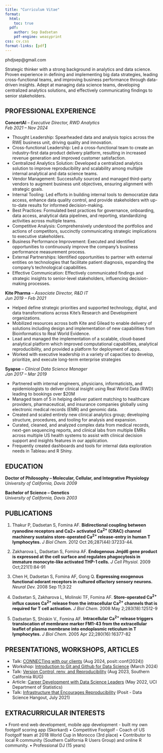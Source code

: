 ```yaml
---
title: "Curriculum Vitae"
format:
  html:
    toc: true
  pdf:
    author: Sep Dadsetan
    pdf-engine: weasyprint
css: cv.css
format-links: [pdf]
---
```


::: {.print-only .contact-block}
phdjsep@gmail.com
:::

Strategic thinker with a strong background in analytics and data science. Proven experience in defining and implementing big data strategies, leading cross-functional teams, and improving business performance through data-driven insights. Adept at managing data science teams, developing centralized analytics solutions, and eﬀectively communicating findings to senior stakeholders.

## PROFESSIONAL EXPERIENCE

**ConcertAI** -- *Executive Director, RWD Analytics* <br>
[*Feb 2021 -- Nov 2024*]{.cvdate}

- Thought Leadership: Spearheaded data and analysis topics across the RWE business unit, driving quality and innovation.
- Cross-functional Leadership: Led a cross-functional team to create an industry-first data product delivery platform, resulting in increased revenue generation and improved customer satisfaction.
- Centralized Analytics Solution: Developed a centralized analytics solution to improve reproducibility and scalability among multiple internal analytical and data science teams.
- Vendor Management: Successfully sourced and managed third-party vendors to augment business unit
objectives, ensuring alignment with strategic goals.
- Internal Tooling: Led eﬀorts in building internal tools to democratize data access, enhance data quality control, and provide stakeholders with up-to-date results for informed decision-making.
- Best Practices: Formulated best practices for governance, onboarding, data access, analytical data
pipelines, and reporting, standardizing activities across multiple teams.
- Competitive Analysis: Comprehensively understood the portfolios and actions of competitors, succinctly communicating strategic implications to executive stakeholders.
- Business Performance Improvement: Executed and identified opportunities to continuously improve the
company’s business performance measurement process.
- External Partnerships: Identified opportunities to partner with external entities on technologies that facilitate patient diagnosis, expanding the company’s technological capabilities.
- Eﬀective Communication: Eﬀectively communicated findings and strategic insights to senior-level
stakeholders, influencing decision-making processes.

**Kite Pharma** -- *Associate Director, R&D IT* <br>
[*Jun 2019 -- Feb 2021*]{.cvdate}

- Helped define strategic priorities and supported technology, digital, and data transformations across Kite’s
Research and Development organizations.
- Mobilized resources across both Kite and Gilead to enable delivery of solutions including design and implementation of new capabilities from Bioinformatics to Real World Evidence.
- Lead and managed the implementation of a scalable, cloud-based analytical platform which improved
computational capabilities, analytical reproducibility, and provided a platform for deployment of apps.
- Worked with executive leadership in a variety of capacities to develop, prioritize, and execute long-term enterprise strategies

**Syapse** -- *Clinical Data Science Manager* <br>
[*Jan 2017 -- Mar 2019*]{.cvdate}

- Partnered with internal engineers, physicians, informaticists, and epidemiologists to deliver clinical insight using Real World Data (RWD) leading to bookings over $20M
- Managed team of 5 in helping deliver patient matching to healthcare providers, pharmaceutical, and
insurance companies globally using electronic medical records (EMR) and genomic data.
- Created and scaled entirely new clinical analytics group; developing structure, procedures, and tooling for analysis and expansion.
- Curated, cleaned, and analyzed complex data from medical records, next-gen sequencing reports, and
clinical labs from multiple EMRs across multiple US health systems to assist with clinical decision support and insights features in our application.
- Frequently created dashboards and tools for internal data exploration needs in Tableau and R Shiny.

## EDUCATION{style="page-break-before: always"}

**Doctor of Philosophy -- Molecular, Cellular, and Integrative Physiology** <br> *University of California, Davis* [*2009*]{.cvdate}

**Bachelor of Science -- Genetics** <br> *University of California, Davis* [*2003*]{.cvdate}

## PUBLICATIONS

1. Thakur P, Dadsetan S, Fomina AF. **Bidirectional coupling between ryanodine receptors and Ca2+
activated Ca<sup>2+</sup> (CRAC) channel machinery sustains store-operated Ca<sup>2+</sup> release-entry in human T lymphocytes.** *J Biol Chem.* 2012 Oct 26;287(44):37233-44.

2. Zakharova L, Dadsetan S, Fomina AF. **Endogenous Jmjd6 gene product is expressed at the cell surface and regulates phagocytosis in immature monocyte-like activated THP-1 cells.** *J Cell Physiol.* 2009 Oct;221(1):84-91

3. Chen H, Dadsetan S, Fomina AF, Gong Q. **Expressing exogenous functional odorant receptors in
cultured olfactory sensory neurons.** *Neural Dev.* 2008 Sep 11;3:22

4. Dadsetan S, Zakharova L, Molinski TF, Fomina AF. **Store-operated Ca<sup>2+</sup>
influx causes Ca<sup>2+</sup> release from the intracellular Ca<sup>2+</sup> channels that is required for T cell activation.** *J Biol Chem.* 2008 May 2;283(18):12512-9

5. Dadsetan S, Shiskin V., Fomina AF. **Intracellular Ca<sup>2+</sup> release triggers translocation of membrane marker FM1-43 from the extracellular leaflet of plasma membrane into endoplasmic reticulum in T lymphocytes.** *J Biol Chem.* 2005 Apr 22;280(16):16377-82

::: {.no-print}
## PRESENTATIONS, WORKSHOPS, ARTICLES

-   Talk: [CONNECTing with our clients](https://www.youtube.com/watch?v=ctv0jOV8AXs) (Aug 2024, posit::conf(2024))
-   Workshop: [Introduction to Git and Github for Data Science](https://www.linkedin.com/posts/socalrug_introduction-to-git-and-github-activity-7168068276516798466-6opD) (March 2024)
-   Talk: [Version Control, renv, and Reproducibility](https://sepd.dev/posts/reproducibility/) (Aug 2023, Southern California RUG)
-   Article: [Career Development with Data Science Leaders](https://www.stat.uci.edu/mds-program-hosts-panel-discussion-on-career-development-with-data-science-leaders/) (May 2022, UCI Department of Statistics)
-   Talk: [Infrastructure that Encourages Reproducibility](https://posit.co/data-science-hangout/04-sep-dadsetan/) (Posit - Data Science Hangout, July 2021)
:::

## EXTRACURRICULAR INTERESTS

• Front-end web development, mobile app development - built my own footgolf scoring app (Skorkard)
• Competitive Footgolf - Coach of US Footgolf team at 2018 World Cup in Morocco (3rd place)
• Contributor to local R community (Southern California R Users Group) and online R community.
• Professional DJ (15 years)
